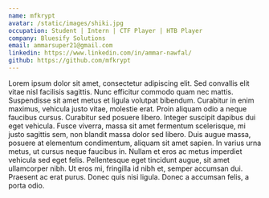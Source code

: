 ```yaml
---
name: mfkrypt
avatar: /static/images/shiki.jpg
occupation: Student | Intern | CTF Player | HTB Player
company: Bluesify Solutions
email: ammarsuper21@gmail.com
linkedin: https://www.linkedin.com/in/ammar-nawfal/
github: https://github.com/mfkrypt
---
```


Lorem ipsum dolor sit amet, consectetur adipiscing elit. Sed convallis elit 
vitae nisl facilisis sagittis. Nunc efficitur commodo quam nec mattis. 
Suspendisse sit amet metus et ligula volutpat bibendum. Curabitur in enim 
maximus, vehicula justo vitae, molestie erat. Proin aliquam odio a neque 
faucibus cursus. Curabitur sed posuere libero. Integer suscipit dapibus dui 
eget vehicula. Fusce viverra, massa sit amet fermentum scelerisque, mi justo 
sagittis sem, non blandit massa dolor sed libero. Duis augue massa, posuere 
at elementum condimentum, aliquam sit amet sapien. In varius urna metus, ut 
cursus neque faucibus in. Nullam et eros ac metus imperdiet vehicula sed eget 
felis. Pellentesque eget tincidunt augue, sit amet ullamcorper nibh. Ut eros 
mi, fringilla id nibh et, semper accumsan dui. Praesent ac erat purus. Donec 
quis nisi ligula. Donec a accumsan felis, a porta odio. 
